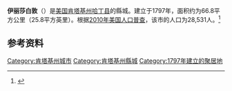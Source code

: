 {{Infobox City 
|chinese_name = 伊丽莎白敦
|official_name = Elizabethtown
|image_flag = 
|image_seal = 
|image_skyline = 
|image_map = KYMap-doton-Elizabethtown.PNG
|map_caption =
|subdivision_type = [[國家|國家]]
|subdivision_name = {{USA}}
|leader_title = 
|leader_name = 
|subdivision_type1 = [[美國行政區劃|州]]
|subdivision_name1 = [[肯塔基州|肯塔基州]]
|subdivision_type2 = [[肯塔基州行政区划|县]]
|subdivision_name2 = [[哈丁县_(肯塔基州)|哈丁县]]
|found_title            = 正式立市
|found_date             = 1797年
|area_total = 66.8
|area_land = 
|area_water = 
|population_as_of = 2010
|population_total = 28,531
|population_density = 
|timezone = 
|utc_offset = 
|timezone_DST = 
|utc_offset_DST = 
}}

'''伊丽莎白敦'''（{{lang-en|'''Elizabethtown'''}}）是[[美国|美国]][[肯塔基州|肯塔基州]][[哈丁县_(肯塔基州)|哈丁县]]的縣城。建立于1797年，面积约为66.8平方公里（25.8平方英里）。根据[[2010年美国人口普查|2010年美国人口普查]]，该市的人口为28,531人。<ref name=census>{{cite web |url = http://www.census.gov/prod/www/abs/decennial/ |title = Census of Population and Housing |publisher = U.S. Census Bureau |accessdate = November 18, 2011 |archive-url = https://web.archive.org/web/20060208103743/http://www.census.gov/prod/www/abs/decennial/ |archive-date = 2006-02-08 |dead-url = yes }}</ref>

== 参考资料 ==
{{reflist}}

[[Category:肯塔基州城市|Category:肯塔基州城市]]
[[Category:肯塔基州縣城|Category:肯塔基州縣城]]
[[Category:1797年建立的聚居地|Category:1797年建立的聚居地]]


{{Kentucky-stub}}
{{DEFAULTSORT:Elizabethtown, Kentucky}}